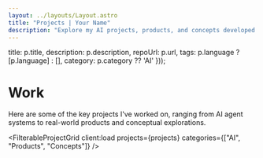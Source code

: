 ```yaml
---
layout: ../layouts/Layout.astro
title: "Projects | Your Name"
description: "Explore my AI projects, products, and concepts developed over the past decade"
---
```




  title: p.title,
  description: p.description,
  repoUrl: p.url,
  tags: p.language ? [p.language] : [],
  category: p.category ?? 'AI'
}));

# Work

Here are some of the key projects I've worked on, ranging from AI agent systems to real-world products and conceptual explorations.

<FilterableProjectGrid
  client:load
  projects={projects}
  categories={["AI", "Products", "Concepts"]}
/>
